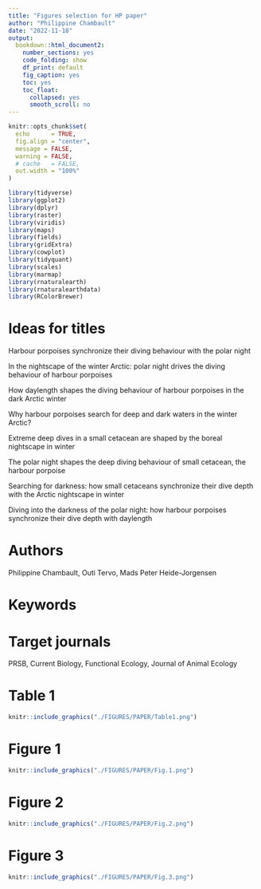 ```yaml
---
title: "Figures selection for HP paper"
author: "Philippine Chambault"
date: "2022-11-18"
output:
  bookdown::html_document2:
    number_sections: yes
    code_folding: show
    df_print: default
    fig_caption: yes
    toc: yes
    toc_float:
      collapsed: yes
      smooth_scroll: no
---
```


```r
knitr::opts_chunk$set(
  echo      = TRUE,
  fig.align = "center",
  message = FALSE,
  warning = FALSE,
  # cache   = FALSE,
  out.width = "100%"
)
```

```r
library(tidyverse)
library(ggplot2)
library(dplyr)
library(raster)
library(viridis)
library(maps)
library(fields)
library(gridExtra)
library(cowplot)
library(tidyquant)
library(scales)
library(marmap)
library(rnaturalearth)
library(rnaturalearthdata)
library(RColorBrewer) 
```

# Ideas for titles
Harbour porpoises synchronize their diving behaviour with the polar night

In the nightscape of the winter Arctic: polar night drives the diving behaviour of harbour porpoises

How daylength shapes the diving behaviour of harbour porpoises in the dark Arctic winter

Why harbour porpoises search for deep and dark waters in the winter Arctic?

Extreme deep dives in a small cetacean are shaped by the boreal nightscape in winter

The polar night shapes the deep diving behaviour of small cetacean, the harbour porpoise

Searching for darkness: how small cetaceans synchronize their dive depth with the Arctic nightscape in winter

Diving into the darkness of the polar night: how harbour porpoises synchronize their dive depth with daylength


# Authors
Philippine Chambault, Outi Tervo, Mads Peter Heide-Jorgensen

# Keywords


# Target journals
PRSB, Current Biology, Functional Ecology, Journal of Animal Ecology



# Table 1
```r
knitr::include_graphics("./FIGURES/PAPER/Table1.png")
```


# Figure 1
```r
knitr::include_graphics("./FIGURES/PAPER/Fig.1.png")
```

# Figure 2
```r
knitr::include_graphics("./FIGURES/PAPER/Fig.2.png")
```

# Figure 3
```r
knitr::include_graphics("./FIGURES/PAPER/Fig.3.png")
```


<!-- # SI Figure 1 -->
<!-- ```{r, echo=FALSE, fig.cap="SI Fig. 1. Scatterplots showing the pairwise correlations between each variable. The distribution and correlation coefficients are also shown in each panel.", out.width = '80%'} -->
<!-- knitr::include_graphics("./FIGURES/PAPER/SI.Fig1.png") -->
<!-- ``` -->







